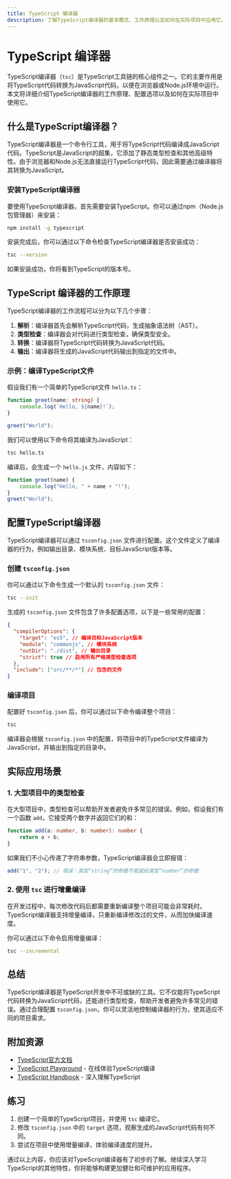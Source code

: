 ```yaml
---
title: TypeScript 编译器
description: 了解TypeScript编译器的基本概念、工作原理以及如何在实际项目中应用它。
---
```


# TypeScript 编译器

TypeScript编译器（`tsc`）是TypeScript工具链的核心组件之一。它的主要作用是将TypeScript代码转换为JavaScript代码，以便在浏览器或Node.js环境中运行。本文将详细介绍TypeScript编译器的工作原理、配置选项以及如何在实际项目中使用它。

## 什么是TypeScript编译器？

TypeScript编译器是一个命令行工具，用于将TypeScript代码编译成JavaScript代码。TypeScript是JavaScript的超集，它添加了静态类型检查和其他高级特性。由于浏览器和Node.js无法直接运行TypeScript代码，因此需要通过编译器将其转换为JavaScript。

### 安装TypeScript编译器

要使用TypeScript编译器，首先需要安装TypeScript。你可以通过npm（Node.js包管理器）来安装：

```bash
npm install -g typescript
```

安装完成后，你可以通过以下命令检查TypeScript编译器是否安装成功：

```bash
tsc --version
```

如果安装成功，你将看到TypeScript的版本号。

## TypeScript 编译器的工作原理

TypeScript编译器的工作流程可以分为以下几个步骤：

1. **解析**：编译器首先会解析TypeScript代码，生成抽象语法树（AST）。
2. **类型检查**：编译器会对代码进行类型检查，确保类型安全。
3. **转换**：编译器将TypeScript代码转换为JavaScript代码。
4. **输出**：编译器将生成的JavaScript代码输出到指定的文件中。

### 示例：编译TypeScript文件

假设我们有一个简单的TypeScript文件 `hello.ts`：

```typescript
function greet(name: string) {
    console.log(`Hello, ${name}!`);
}

greet("World");
```

我们可以使用以下命令将其编译为JavaScript：

```bash
tsc hello.ts
```

编译后，会生成一个 `hello.js` 文件，内容如下：

```javascript
function greet(name) {
    console.log("Hello, " + name + "!");
}
greet("World");
```

## 配置TypeScript编译器

TypeScript编译器可以通过 `tsconfig.json` 文件进行配置。这个文件定义了编译器的行为，例如输出目录、模块系统、目标JavaScript版本等。

### 创建 `tsconfig.json`

你可以通过以下命令生成一个默认的 `tsconfig.json` 文件：

```bash
tsc --init
```

生成的 `tsconfig.json` 文件包含了许多配置选项，以下是一些常用的配置：

```json
{
  "compilerOptions": {
    "target": "es5", // 编译目标JavaScript版本
    "module": "commonjs", // 模块系统
    "outDir": "./dist", // 输出目录
    "strict": true // 启用所有严格类型检查选项
  },
  "include": ["src/**/*"] // 包含的文件
}
```

### 编译项目

配置好 `tsconfig.json` 后，你可以通过以下命令编译整个项目：

```bash
tsc
```

编译器会根据 `tsconfig.json` 中的配置，将项目中的TypeScript文件编译为JavaScript，并输出到指定的目录中。

## 实际应用场景

### 1. 大型项目中的类型检查

在大型项目中，类型检查可以帮助开发者避免许多常见的错误。例如，假设我们有一个函数 `add`，它接受两个数字并返回它们的和：

```typescript
function add(a: number, b: number): number {
    return a + b;
}
```

如果我们不小心传递了字符串参数，TypeScript编译器会立即报错：

```typescript
add("1", "2"); // 错误：类型“string”的参数不能赋给类型“number”的参数
```

### 2. 使用 `tsc` 进行增量编译

在开发过程中，每次修改代码后都需要重新编译整个项目可能会非常耗时。TypeScript编译器支持增量编译，只重新编译修改过的文件，从而加快编译速度。

你可以通过以下命令启用增量编译：

```bash
tsc --incremental
```

## 总结

TypeScript编译器是TypeScript开发中不可或缺的工具。它不仅能将TypeScript代码转换为JavaScript代码，还能进行类型检查，帮助开发者避免许多常见的错误。通过合理配置 `tsconfig.json`，你可以灵活地控制编译器的行为，使其适应不同的项目需求。

## 附加资源

- [TypeScript官方文档](https://www.typescriptlang.org/docs/)
- [TypeScript Playground](https://www.typescriptlang.org/play) - 在线体验TypeScript编译
- [TypeScript Handbook](https://www.typescriptlang.org/docs/handbook/intro.html) - 深入理解TypeScript

## 练习

1. 创建一个简单的TypeScript项目，并使用 `tsc` 编译它。
2. 修改 `tsconfig.json` 中的 `target` 选项，观察生成的JavaScript代码有何不同。
3. 尝试在项目中使用增量编译，体验编译速度的提升。

通过以上内容，你应该对TypeScript编译器有了初步的了解。继续深入学习TypeScript的其他特性，你将能够构建更加健壮和可维护的应用程序。